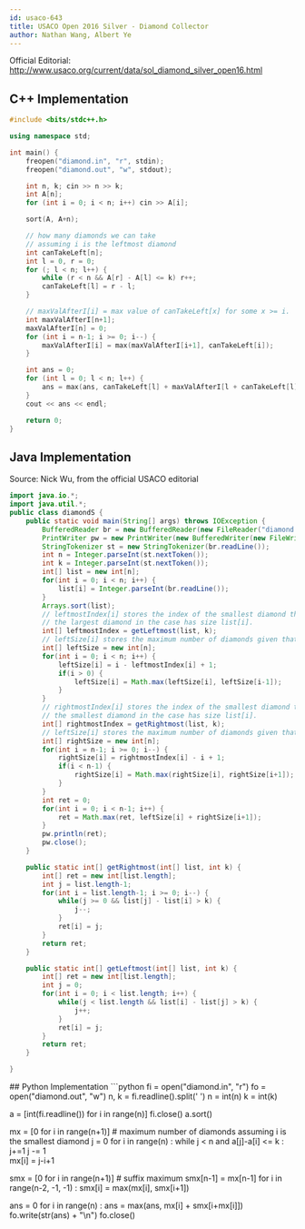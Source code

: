 ```yaml
---
id: usaco-643
title: USACO Open 2016 Silver - Diamond Collector
author: Nathan Wang, Albert Ye
---
```


Official Editorial: http://www.usaco.org/current/data/sol_diamond_silver_open16.html

<LanguageSection>
<CPPSection>

## C++ Implementation

```cpp
#include <bits/stdc++.h>

using namespace std;

int main() {
    freopen("diamond.in", "r", stdin);
    freopen("diamond.out", "w", stdout);

    int n, k; cin >> n >> k;
    int A[n];
    for (int i = 0; i < n; i++) cin >> A[i];

    sort(A, A+n);

    // how many diamonds we can take
    // assuming i is the leftmost diamond
    int canTakeLeft[n];
    int l = 0, r = 0;
    for (; l < n; l++) {
        while (r < n && A[r] - A[l] <= k) r++;
        canTakeLeft[l] = r - l;
    }

    // maxValAfterI[i] = max value of canTakeLeft[x] for some x >= i.
    int maxValAfterI[n+1];
    maxValAfterI[n] = 0;
    for (int i = n-1; i >= 0; i--) {
        maxValAfterI[i] = max(maxValAfterI[i+1], canTakeLeft[i]);
    }

    int ans = 0;
    for (int l = 0; l < n; l++) {
        ans = max(ans, canTakeLeft[l] + maxValAfterI[l + canTakeLeft[l]]);
    }
    cout << ans << endl;

    return 0;
}
```

</CPPSection>
<JavaSection>

## Java Implementation

Source: Nick Wu, from the official USACO editorial

```java
import java.io.*;
import java.util.*;
public class diamondS {
	public static void main(String[] args) throws IOException {
		BufferedReader br = new BufferedReader(new FileReader("diamond.in"));
		PrintWriter pw = new PrintWriter(new BufferedWriter(new FileWriter("diamond.out")));
		StringTokenizer st = new StringTokenizer(br.readLine());
		int n = Integer.parseInt(st.nextToken());
		int k = Integer.parseInt(st.nextToken());
		int[] list = new int[n];
		for(int i = 0; i < n; i++) {
			list[i] = Integer.parseInt(br.readLine());
		}
		Arrays.sort(list);
		// leftmostIndex[i] stores the index of the smallest diamond that can be included given that
		// the largest diamond in the case has size list[i].
		int[] leftmostIndex = getLeftmost(list, k);
		// leftSize[i] stores the maximum number of diamonds given that all diamonds have size at most list[i].
		int[] leftSize = new int[n];
		for(int i = 0; i < n; i++) {
			leftSize[i] = i - leftmostIndex[i] + 1;
			if(i > 0) {
				leftSize[i] = Math.max(leftSize[i], leftSize[i-1]);
			}
		}
		// rightmostIndex[i] stores the index of the smallest diamond that can be included given that
		// the smallest diamond in the case has size list[i].
		int[] rightmostIndex = getRightmost(list, k);
		// leftSize[i] stores the maximum number of diamonds given that all diamonds have size at least list[i].
		int[] rightSize = new int[n];
		for(int i = n-1; i >= 0; i--) {
			rightSize[i] = rightmostIndex[i] - i + 1;
			if(i < n-1) {
				rightSize[i] = Math.max(rightSize[i], rightSize[i+1]);
			}
		}
		int ret = 0;
		for(int i = 0; i < n-1; i++) {
			ret = Math.max(ret, leftSize[i] + rightSize[i+1]);
		}
		pw.println(ret);
		pw.close();
	}

	public static int[] getRightmost(int[] list, int k) {
		int[] ret = new int[list.length];
		int j = list.length-1;
		for(int i = list.length-1; i >= 0; i--) {
			while(j >= 0 && list[j] - list[i] > k) {
				j--;
			}
			ret[i] = j;
		}
		return ret;
	}

	public static int[] getLeftmost(int[] list, int k) {
		int[] ret = new int[list.length];
		int j = 0;
		for(int i = 0; i < list.length; i++) {
			while(j < list.length && list[i] - list[j] > k) {
				j++;
			}
			ret[i] = j;
		}
		return ret;
	}

}
```

</JavaSection>
<PySection>
## Python Implementation
```python
fi = open("diamond.in", "r")
fo = open("diamond.out", "w")
n, k = fi.readline().split(' ')
n = int(n)
k = int(k)

a = [int(fi.readline()) for i in range(n)]
fi.close()
a.sort()

mx = [0 for i in range(n+1)] # maximum number of diamonds assuming i is the smallest diamond
j = 0
for i in range(n) :
	while j < n and a[j]-a[i] <= k :
		j+=1
	j -= 1	
	mx[i] = j-i+1

smx = [0 for i in range(n+1)] # suffix maximum
smx[n-1] = mx[n-1]
for i in range(n-2, -1, -1) :
	smx[i] = max(mx[i], smx[i+1])

ans = 0
for i in range(n) :
	ans = max(ans, mx[i] + smx[i+mx[i]])
fo.write(str(ans) + "\n")
fo.close()
</PySection>
</LanguageSection>
